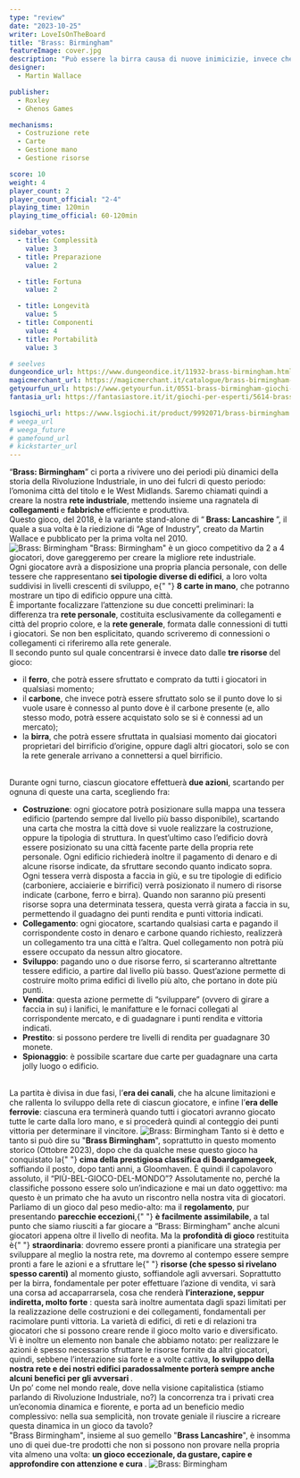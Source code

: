 ```yaml
---
type: "review"
date: "2023-10-25"
writer: LoveIsOnTheBoard
title: "Brass: Birmingham"
featureImage: cover.jpg
description: "Può essere la birra causa di nuove inimicizie, invece che di amicizie?"
designer:
  - Martin Wallace

publisher:
  - Roxley
  - Ghenos Games

mechanisms:
  - Costruzione rete
  - Carte
  - Gestione mano
  - Gestione risorse

score: 10
weight: 4
player_count: 2
player_count_official: "2-4"
playing_time: 120min
playing_time_official: 60-120min

sidebar_votes:
  - title: Complessità
    value: 3
  - title: Preparazione
    value: 2

  - title: Fortuna
    value: 2

  - title: Longevità
    value: 5
  - title: Componenti
    value: 4
  - title: Portabilità
    value: 3

# seelves
dungeondice_url: https://www.dungeondice.it/11932-brass-birmingham.html
magicmerchant_url: https://magicmerchant.it/catalogue/brass-birmingham-49334/
getyourfun_url: https://www.getyourfun.it/0551-brass-birmingham-giochi-gestionali.html
fantasia_url: https://fantasiastore.it/it/giochi-per-esperti/5614-brass-birmingham.html

lsgiochi_url: https://www.lsgiochi.it/product/9992071/brass-birmingham
# weega_url
# weega_future
# gamefound_url
# kickstarter_url
---
```


<Setting>
  “<strong>Brass: Birmingham</strong>” ci porta a rivivere uno dei periodi più
  dinamici della storia della Rivoluzione Industriale, in uno dei fulcri di
  questo periodo: l’omonima città del titolo e le West Midlands. Saremo chiamati
  quindi a creare la nostra <strong>rete industriale</strong>, mettendo insieme
  una ragnatela di <strong>collegamenti </strong>e <strong>fabbriche </strong>
  efficiente e produttiva.
  <br />
  Questo gioco, del 2018, è la variante stand-alone di “<strong>
    Brass: Lancashire
  </strong>”, il quale a sua volta è la riedizione di “Age of Industry”, creato da
  Martin Wallace e pubblicato per la prima volta nel 2010.
  <br />
</Setting>

<img src="./game1.jpg?t=1" alt="Brass: Birmingham" />

<Rules>
  "Brass: Birmingham" è un gioco competitivo da 2 a 4 giocatori, dove
  gareggeremo per creare la migliore rete industriale.
  <br />
  Ogni giocatore avrà a disposizione una propria plancia personale, con delle
  tessere che rappresentano <strong>sei tipologie diverse di edifici</strong>, a
  loro volta suddivisi in livelli crescenti di sviluppo, e{" "}
  <strong>8 carte in mano</strong>, che potranno mostrare un tipo di edificio
  oppure una città.
  <br />È importante focalizzare l’attenzione su due concetti preliminari: la differenza
  tra <strong>rete personale</strong>, costituita esclusivamente da collegamenti
  e città del proprio colore, e la <strong>rete generale</strong>, formata dalle
  connessioni di tutti i giocatori. Se non ben esplicitato, quando scriveremo di
  connessioni o collegamenti ci riferiremo alla rete generale.
  <br />
  Il secondo punto sul quale concentrarsi è invece dato dalle
  <strong> tre risorse </strong>del gioco:
  <br />
  <ul>
    <li>
      il <strong>ferro</strong>, che potrà essere sfruttato e comprato da tutti
      i giocatori in qualsiasi momento;
      <br />
    </li>
    <li>
      il <strong>carbone</strong>, che invece potrà essere sfruttato solo se il
      punto dove lo si vuole usare è connesso al punto dove è il carbone
      presente (e, allo stesso modo, potrà essere acquistato solo se si è
      connessi ad un mercato);
    </li>
    <li>
      la <strong>birra</strong>, che potrà essere sfruttata in qualsiasi momento
      dai giocatori proprietari del birrificio d’origine, oppure dagli altri
      giocatori, solo se con la rete generale arrivano a connettersi a quel
      birrificio.
    </li>
  </ul>
  <br />
  Durante ogni turno, ciascun giocatore effettuerà <strong>due azioni</strong>,
  scartando per ognuna di queste una carta, scegliendo fra:
  <ul>
    <li>
      <strong>Costruzione</strong>: ogni giocatore potrà posizionare sulla mappa
      una tessera edificio (partendo sempre dal livello più basso disponibile),
      scartando una carta che mostra la città dove si vuole realizzare la
      costruzione, oppure la tipologia di struttura. In quest’ultimo caso
      l’edificio dovrà essere posizionato su una città facente parte della
      propria rete personale. Ogni edificio richiederà inoltre il pagamento di
      denaro e di alcune risorse indicate, da sfruttare secondo quanto indicato
      sopra. Ogni tessera verrà disposta a faccia in giù, e su tre tipologie di
      edificio (carboniere, acciaierie e birrifici) verrà posizionato il numero
      di risorse indicate (carbone, ferro e birra). Quando non saranno più
      presenti risorse sopra una determinata tessera, questa verrà girata a
      faccia in su, permettendo il guadagno dei punti rendita e punti vittoria
      indicati.
    </li>
    <li>
      <strong>Collegamento</strong>: ogni giocatore, scartando qualsiasi carta e
      pagando il corrispondente costo in denaro e carbone quando richiesto,
      realizzerà un collegamento tra una città e l’altra. Quel collegamento non
      potrà più essere occupato da nessun altro giocatore.
    </li>
    <li>
      <strong>Sviluppo</strong>: pagando uno o due risorse ferro, si scarteranno
      altrettante tessere edificio, a partire dal livello più basso.
      Quest’azione permette di costruire molto prima edifici di livello più
      alto, che portano in dote più punti.
    </li>
    <li>
      <strong>Vendita</strong>: questa azione permette di “sviluppare” (ovvero
      di girare a faccia in su) i lanifici, le manifatture e le fornaci
      collegati al corrispondente mercato, e di guadagnare i punti rendita e
      vittoria indicati.
    </li>
    <li>
      <strong>Prestito</strong>: si possono perdere tre livelli di rendita per
      guadagnare 30 monete.
    </li>
    <li>
      <strong>Spionaggio</strong>: è possibile scartare due carte per guadagnare
      una carta jolly luogo o edificio.
          </li>
  </ul>
      <br />
      La partita è divisa in due fasi, l’<strong>era dei canali</strong>, che ha
      alcune limitazioni e che rallenta lo sviluppo della rete di ciascun
      giocatore, e infine l’<strong>era delle ferrovie</strong>: ciascuna era
      terminerà quando tutti i giocatori avranno giocato tutte le carte dalla
      loro mano, e si procederà quindi al conteggio dei punti vittoria per
      determinare il vincitore.

</Rules>

<img src="./game2.jpg?t=1" alt="Brass: Birmingham" />

<Feedback>
  Tanto si è detto e tanto si può dire su "<strong>Brass Birmingham</strong>",
  soprattutto in questo momento storico (Ottobre 2023), dopo che da qualche mese
  questo gioco ha conquistato la{" "}
  <strong>cima della prestigiosa classifica di Boardgamegeek</strong>, soffiando
  il posto, dopo tanti anni, a Gloomhaven. È quindi il capolavoro assoluto, il
  “PIÙ-BEL-GIOCO-DEL-MONDO”? Assolutamente no, perché la classifiche possono
  essere solo un’indicazione e mai un dato oggettivo: ma questo è un primato che
  ha avuto un riscontro nella nostra vita di giocatori.
  <br />
  Parliamo di un gioco dal peso medio-alto: ma il <strong>regolamento</strong>,
  pur presentando <strong>parecchie eccezioni</strong>,{" "}
  <strong>è facilmente assimilabile</strong>, a tal punto che siamo riusciti a
  far giocare a “Brass: Birmingham” anche alcuni giocatori appena oltre il
  livello di neofita. Ma la <strong>profondità di gioco</strong> restituita è{" "}
  <strong>straordinaria</strong>: dovremo essere pronti a pianificare una
  strategia per sviluppare al meglio la nostra rete, ma dovremo al contempo
  essere sempre
  <br />
  pronti a fare le azioni e a sfruttare le{" "}
  <strong>risorse (che spesso si rivelano spesso carenti)</strong> al momento
  giusto, soffiandole agli avversari. Soprattutto per la birra, fondamentale per
  poter effettuare l’azione di vendita, vi sarà una corsa ad accaparrarsela,
  cosa che renderà <strong>l’interazione, seppur indiretta, molto forte</strong>
  : questa sarà inoltre aumentata dagli spazi limitati per la realizzazione delle
  costruzioni e dei collegamenti, fondamentali per racimolare punti vittoria. La
  varietà di edifici, di reti e di relazioni tra giocatori che si possono creare
  rende il gioco molto vario e diversificato.
  <br />
  Vi è inoltre un elemento non banale che abbiamo notato: per realizzare le azioni
  è spesso necessario sfruttare le risorse fornite da altri giocatori, quindi, sebbene
  l’interazione sia forte e a volte cattiva, <strong>
    lo sviluppo della nostra rete e dei nostri edifici paradossalmente porterà
    sempre anche alcuni benefici per gli avversari
  </strong>
  .<br />
  Un po’ come nel mondo reale, dove nella visione capitalistica (stiamo parlando
  di Rivoluzione Industriale, no?) la concorrenza tra i privati crea un’economia
  dinamica e fiorente, e porta ad un beneficio medio complessivo: nella sua semplicità,
  non trovate geniale il riuscire a ricreare questa dinamica in un gioco da tavolo?
  <br />
  "Brass Birmingham", insieme al suo gemello "<strong>Brass Lancashire</strong>",
  è insomma uno di quei due-tre prodotti che non si possono non provare nella propria
  vita almeno una volta: <strong>
    un gioco eccezionale, da gustare, capire e approfondire con attenzione e
    cura
  </strong>.
</Feedback>

<img src="./game3.jpg?t=1" alt="Brass: Birmingham" />
